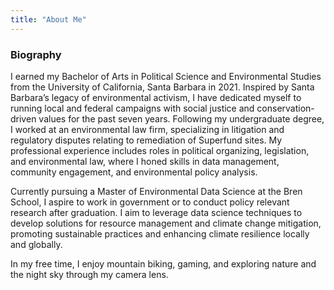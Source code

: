 ```yaml
---
title: "About Me"
---
```


### Biography

I earned my Bachelor of Arts in Political Science and Environmental Studies from the University of California, Santa Barbara in 2021. Inspired by Santa Barbara's legacy of environmental activism, I have dedicated myself to running local and federal campaigns with social justice and conservation-driven values for the past seven years. Following my undergraduate degree, I worked at an environmental law firm, specializing in litigation and regulatory disputes relating to remediation of Superfund sites. My professional experience includes roles in political organizing, legislation, and environmental law, where I honed skills in data management, community engagement, and environmental policy analysis.

Currently pursuing a Master of Environmental Data Science at the Bren School, I aspire to work in government or to conduct policy relevant research after graduation. I aim to leverage data science techniques to develop solutions for resource management and climate change mitigation, promoting sustainable practices and enhancing climate resilience locally and globally.

In my free time, I enjoy mountain biking, gaming, and exploring nature and the night sky through my camera lens.



<!-- ## What I do for work -->

<!-- <p class="spacecadet-text center-text">some text</p> -->

<!-- ## What I do for fun -->

<!-- <p class="center-spacecadet">give the people what they want!</p> -->

<!-- here is some more text [.center-spacecadet] -->

<!-- ::: {.spacecadet-text} -->
<!-- here is a line -->

<!-- here is another line -->
<!-- ::: -->